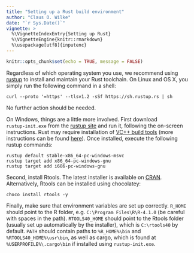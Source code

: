 ---
title: "Setting up a Rust build environment"
author: "Claus O. Wilke"
date: "`r Sys.Date()`"
vignette: >
  %\VignetteIndexEntry{Setting up Rust}
  %\VignetteEngine{knitr::rmarkdown}
  %\usepackage[utf8]{inputenc}
---

```{r setup, include=FALSE}
knitr::opts_chunk$set(echo = TRUE, message = FALSE)
```

Regardless of which operating system you use, we recommend using [rustup](https://rustup.rs/) to install and maintain your Rust toolchain. 
On Linux and OS X, you simply run the following command in a shell:
```
curl --proto '=https' --tlsv1.2 -sSf https://sh.rustup.rs | sh
```
No further action should be needed.

On Windows, things are a little more involved. First download `rustup‑init.exe` from the [rustup site](https://rustup.rs/) and run it, following the on-screen instructions. Rust may require installation of [VC++ build tools](https://visualstudio.microsoft.com/visual-cpp-build-tools/) (more instructions can be found [here](https://learn.microsoft.com/en-us/windows/dev-environment/rust/setup)).
Once installed, execute the following rustup commands:

```
rustup default stable-x86_64-pc-windows-msvc
rustup target add x86_64-pc-windows-gnu
rustup target add i686-pc-windows-gnu
```

Second, install Rtools. The latest installer is available on [CRAN](https://cran.r-project.org/bin/windows/Rtools/). 
Alternatively, Rtools can be installed using chocolatey:
```
choco install rtools -y
```

Finally, make sure that environment variables are set up correctly.
`R_HOME` should point to the R folder, e.g. `C:\Program Files\R\R-4.1.0` (be careful with spaces in the path).
`RTOOLS40_HOME` should point to the Rtools folder (usually set up automatically by the installer), which is `C:\rtools40` by default.
`PATH` should contain paths to `%R_HOME%\bin` and `%RTOOLS40_HOME%\usr\bin`, as well as cargo, which is found at `%USERPROFILE%\.cargo\bin` if installed using `rustup-init.exe`.
